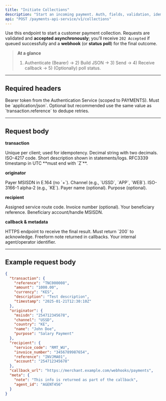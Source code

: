```yaml
---
title: "Initiate Collections"
description: "Start an incoming payment. Auth, fields, validation, idempotency, and a live Try it."
api: "POST /payments-api-service/v1/collections"
---
```


Use this endpoint to start a customer payment collection. Requests are validated and **accepted asynchronously**; you’ll receive `202 Accepted` if queued successfully and a **webhook** (or **status poll**) for the final outcome.

> **At a glance**
> 1) Authenticate (Bearer) → 2) Build JSON → 3) Send → 4) Receive callback → 5) (Optionally) poll status.

---

## Required headers

<ParamField header="Authorization" type="string" required placeholder="Bearer eyJhbGciOi...">
    Bearer token from the Authentication Service (scoped to PAYMENTS).
</ParamField>

<ParamField header="Content-Type" type="string" required default="application/json">
    Must be `application/json`.
</ParamField>

<ParamField header="X-Idempotency-Key" type="string" placeholder="TNC000008">
    Optional but recommended  use the same value as `transaction.reference` to dedupe retries.
</ParamField>

---

## Request body

**transaction**

<ParamField body="transaction.reference" type="string" required placeholder="TNC000008">
    Unique per client; used for idempotency.
</ParamField>
<ParamField body="transaction.amount" type="string" required placeholder="1000.00">
    Decimal string with two decimals.
</ParamField>
<ParamField body="transaction.currency" type="string" required default="KES">
    ISO-4217 code.
</ParamField>
<ParamField body="transaction.description" type="string" required default="Test description">
    Short description shown in statements/logs.
</ParamField>
<ParamField body="transaction.timestamp" type="string" required default="2025-01-21T12:30:10Z">
    RFC3339 timestamp in UTC  **must end with `Z`**.
</ParamField>

**originator**

<ParamField body="originator.msisdn" type="string" required default="254712345678">
    Payer MSISDN in E.164 (no `+`).
</ParamField>
<ParamField body="originator.channel" type="string" required default="USSD">
    Channel (e.g., `USSD`, `APP`, `WEB`).
</ParamField>
<ParamField body="originator.country" type="string" required default="KE">
    ISO-3166-1 alpha-2 (e.g., `KE`).
</ParamField>
<ParamField body="originator.name" type="string" default="John Doe">
    Payer name (optional).
</ParamField>
<ParamField body="originator.purpose" type="string" default="Salary Payment">
    Purpose (optional).
</ParamField>

**recipient**

<ParamField body="recipient.service_code" type="string" required default="RMT_WU">
    Assigned service route code.
</ParamField>
<ParamField body="recipient.invoice_number" type="string" default="3456789987654">
    Invoice number (optional).
</ParamField>
<ParamField body="recipient.reference" type="string" required default="INVJMA01">
    Your beneficiary reference.
</ParamField>
<ParamField body="recipient.account" type="string" required default="254712345678">
    Beneficiary account/handle MSISDN.
</ParamField>

**callback & metadata**

<ParamField body="callback_url" type="string" required default="https://merchant.example.com/webhooks/payments">
    HTTPS endpoint to receive the final result. Must return `200` to acknowledge.
</ParamField>
<ParamField body="meta.note" type="string" default="This info is returned as part of the callback">
    Freeform note returned in callbacks.
</ParamField>
<ParamField body="meta.agent_id" type="string" default="AGENT456">
    Your internal agent/operator identifier.
</ParamField>

---

## Example request body

```json
{
  "transaction": {
    "reference": "TNC000008",
    "amount": "1000.00",
    "currency": "KES",
    "description": "Test description",
    "timestamp": "2025-01-21T12:30:10Z"
  },
  "originator": {
    "msisdn": "254712345678",
    "channel": "USSD",
    "country": "KE",
    "name": "John Doe",
    "purpose": "Salary Payment"
  },
  "recipient": {
    "service_code": "RMT_WU",
    "invoice_number": "3456789987654",
    "reference": "INVJMA01",
    "account": "254712345678"
  },
  "callback_url": "https://merchant.example.com/webhooks/payments",
  "meta": {
    "note": "This info is returned as part of the callback",
    "agent_id": "AGENT456"
  }
}
